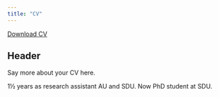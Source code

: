 ```yaml
---
title: "CV"
---
```


<a href="CV.pdf#" class="download" title="Download CV as PDF">Download CV</a>			

## Header

Say more about your CV here.

1½ years as research assistant AU and SDU. Now PhD student at SDU.